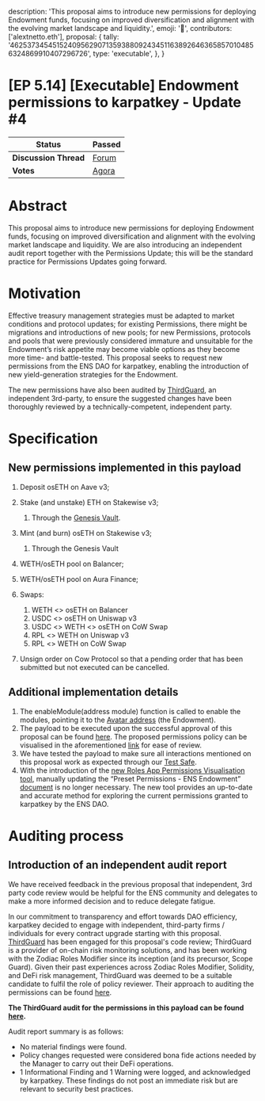   description:
    'This proposal aims to introduce new permissions for deploying Endowment funds, focusing on improved diversification and alignment with the evolving market landscape and liquidity.',
  emoji: '📖',
  contributors: ['alextnetto.eth'],
  proposal: {
    tally:
      '462537345451524095629071359388092434511638926463658570104856324869910407296726',
    type: 'executable',
  },
}

# [EP 5.14] [Executable] Endowment permissions to karpatkey - Update #4

| **Status**            | Passed                                                                                                                    |
| --------------------- | ------------------------------------------------------------------------------------------------------------------------- |
| **Discussion Thread** | [Forum](https://discuss.ens.domains/t/ep-5-14-executable-endowment-permissions-to-karpatkey-update-4/19503)               |
| **Votes**             | [Agora](https://agora.ensdao.org/proposals/62537345451524095629071359388092434511638926463658570104856324869910407296726) |

# Abstract

This proposal aims to introduce new permissions for deploying Endowment funds, focusing on improved diversification and alignment with the evolving market landscape and liquidity. We are also introducing an independent audit report together with the Permissions Update; this will be the standard practice for Permissions Updates going forward.

# Motivation

Effective treasury management strategies must be adapted to market conditions and protocol updates; for existing Permissions, there might be migrations and introductions of new pools; for new Permissions, protocols and pools that were previously considered immature and unsuitable for the Endowment’s risk appetite may become viable options as they become more time- and battle-tested. This proposal seeks to request new permissions from the ENS DAO for karpatkey, enabling the introduction of new yield-generation strategies for the Endowment.

The new permissions have also been audited by [ThirdGuard](https://thirdguard.com/), an independent 3rd-party, to ensure the suggested changes have been thoroughly reviewed by a technically-competent, independent party.

# Specification

## New permissions implemented in this payload

1. Deposit osETH on Aave v3;
2. Stake (and unstake) ETH on Stakewise v3;

   1. Through the [Genesis Vault](https://app.stakewise.io/vault/mainnet/0xac0f906e433d58fa868f936e8a43230473652885).

3. Mint (and burn) osETH on Stakewise v3;

   1. Through the Genesis Vault

4. WETH/osETH pool on Balancer;
5. WETH/osETH pool on Aura Finance;
6. Swaps:

   1. WETH &lt;&gt; osETH on Balancer
   2. USDC &lt;&gt; osETH on Uniswap v3
   3. USDC &lt;&gt; WETH &lt;&gt; osETH on CoW Swap
   4. RPL &lt;&gt; WETH on Uniswap v3
   5. RPL &lt;&gt; WETH on CoW Swap

7. Unsign order on Cow Protocol so that a pending order that has been submitted but not executed can be cancelled.

## Additional implementation details

1. The enableModule(address module) function is called to enable the modules, pointing it to the [Avatar address](https://app.safe.global/home?safe=eth:0x4F2083f5fBede34C2714aFfb3105539775f7FE64) (the Endowment).
2. The payload to be executed upon the successful approval of this proposal can be found [here](https://gist.github.com/JeronimoHoulin/55f50e86d1dc874e4e685d5e9b496a67). The proposed permissions policy can be visualised in the aforementioned [link](https://roles.gnosisguild.org/eth:0x703806E61847984346d2D7DDd853049627e50A40/roles/MANAGER/diff/C5Twf3khKv2Ny8PvzoARgHFKFFK8vIiNR7nDkrIM?annotations=false) for ease of review.
3. We have tested the payload to make sure all interactions mentioned on this proposal work as expected through our [Test Safe](https://app.safe.global/transactions/history?safe=eth:0xC01318baB7ee1f5ba734172bF7718b5DC6Ec90E1).
4. With the introduction of the [new Roles App Permissions Visualisation tool](https://roles.gnosisguild.org/eth:0x703806E61847984346d2D7DDd853049627e50A40/roles/MANAGER?annotations=false), manually updating the “Preset Permissions - ENS Endowment” [document](https://docs.google.com/document/d/1KU4a7s-AxAAAPJxd8vexn7kCl8hsr3-c7VIDfEPHbKc/edit?usp=sharing) is no longer necessary. The new tool provides an up-to-date and accurate method for exploring the current permissions granted to karpatkey by the ENS DAO.

# Auditing process

## Introduction of an independent audit report

We have received feedback in the previous proposal that independent, 3rd party code review would be helpful for the ENS community and delegates to make a more informed decision and to reduce delegate fatigue.

In our commitment to transparency and effort towards DAO efficiency, karpatkey decided to engage with independent, third-party firms / individuals for every contract upgrade starting with this proposal. [ThirdGuard](https://thirdguard.com/) has been engaged for this proposal's code review; ThirdGuard is a provider of on-chain risk monitoring solutions, and has been working with the Zodiac Roles Modifier since its inception (and its precursor, Scope Guard). Given their past experiences across Zodiac Roles Modifier, Solidity, and DeFi risk management, ThirdGuard was deemed to be a suitable candidate to fulfil the role of policy reviewer. Their approach to auditing the permissions can be found [here](https://www.loom.com/share/0b3cbcd6907a4455ab45ead4887c7f9a?sid=9bd0a2c7-d932-45c0-acad-8516201c56ea).

**The ThirdGuard audit for the permissions in this payload can be found [here](https://github.com/ThirdGuard/roles-policy-audits/blob/main/ENS/ens-policy-audit-v2-21st-Aug-2024.pdf).**

Audit report summary is as follows:

- No material findings were found.
- Policy changes requested were considered bona fide actions needed by the Manager to carry out their DeFi operations.
- 1 Informational Finding and 1 Warning were logged, and acknowledged by karpatkey. These findings do not post an immediate risk but are relevant to security best practices.
